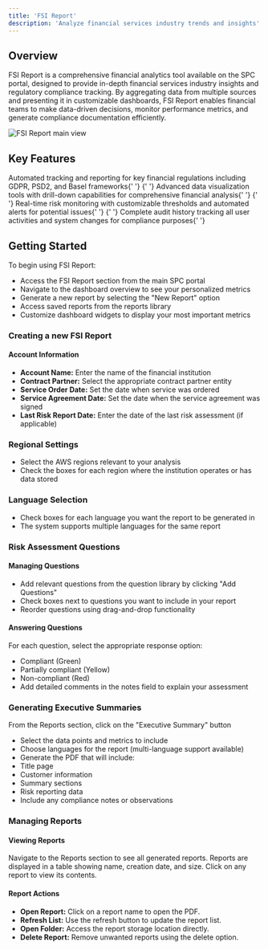 ```yaml
---
title: 'FSI Report'
description: 'Analyze financial services industry trends and insights'
---
```


## Overview

FSI Report is a comprehensive financial analytics tool available on the SPC portal, designed to provide in-depth financial services industry insights and regulatory compliance tracking. By aggregating data from multiple sources and presenting it in customizable dashboards, FSI Report enables financial teams to make data-driven decisions, monitor performance metrics, and generate compliance documentation efficiently.

<img src='/images/fsi-report-screenshot.png' alt='FSI Report main view' />

## Key Features

<CardGroup cols={2}>
  <Card title='Regulatory Compliance' icon='shield-check'>
    Automated tracking and reporting for key financial regulations including GDPR, PSD2, and Basel frameworks{' '}
  </Card>{' '}
  <Card title='Financial Analytics' icon='chart-pie'>
    Advanced data visualization tools with drill-down capabilities for comprehensive financial analysis{' '}
  </Card>{' '}
  <Card title='Risk Assessment' icon='triangle-exclamation'>
    Real-time risk monitoring with customizable thresholds and automated alerts for potential issues{' '}
  </Card>{' '}
  <Card title='Audit Trail' icon='list-check'>
    Complete audit history tracking all user activities and system changes for compliance purposes{' '}
  </Card>
</CardGroup>

## Getting Started

To begin using FSI Report:

- Access the FSI Report section from the main SPC portal
- Navigate to the dashboard overview to see your personalized metrics
- Generate a new report by selecting the "New Report" option
- Access saved reports from the reports library
- Customize dashboard widgets to display your most important metrics

### Creating a new FSI Report

#### Account Information

- **Account Name:** Enter the name of the financial institution
- **Contract Partner:** Select the appropriate contract partner entity
- **Service Order Date:** Set the date when service was ordered
- **Service Agreement Date:** Set the date when the service agreement was signed
- **Last Risk Report Date:** Enter the date of the last risk assessment (if applicable)

### Regional Settings

- Select the AWS regions relevant to your analysis
- Check the boxes for each region where the institution operates or has data stored

### Language Selection

- Check boxes for each language you want the report to be generated in
- The system supports multiple languages for the same report

### Risk Assessment Questions

#### Managing Questions

- Add relevant questions from the question library by clicking "Add Questions"
- Check boxes next to questions you want to include in your report
- Reorder questions using drag-and-drop functionality

#### Answering Questions

For each question, select the appropriate response option:

- Compliant (Green)
- Partially compliant (Yellow)
- Non-compliant (Red)
- Add detailed comments in the notes field to explain your assessment

### Generating Executive Summaries

From the Reports section, click on the "Executive Summary" button

- Select the data points and metrics to include
- Choose languages for the report (multi-language support available)
- Generate the PDF that will include:
- Title page
- Customer information
- Summary sections
- Risk reporting data
- Include any compliance notes or observations

### Managing Reports

#### Viewing Reports

Navigate to the Reports section to see all generated reports. Reports are displayed in a table showing name, creation date, and size. Click on any report to view its contents.

#### Report Actions

- **Open Report:** Click on a report name to open the PDF.
- **Refresh List:** Use the refresh button to update the report list.
- **Open Folder:** Access the report storage location directly.
- **Delete Report:** Remove unwanted reports using the delete option.
